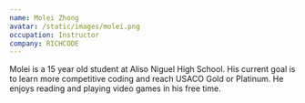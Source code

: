 ```yaml
---
name: Molei Zhong
avatar: /static/images/molei.png
occupation: Instructor
company: RICHCODE
---
```


Molei is a 15 year old student at Aliso Niguel High School. His current goal is to learn more competitive coding and reach USACO Gold or Platinum. He enjoys reading and playing video games in his free time.
